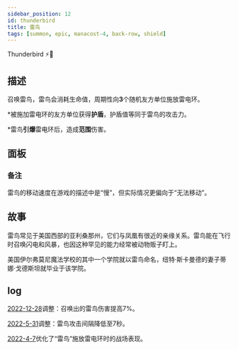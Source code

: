 ```yaml
---
sidebar_position: 12
id: thunderbird
title: 雷鸟
tags: [summon, epic, manacost-4, back-row, shield]
---
```


Thunderbird ⚡🦅

<!--truncate-->



<CardBasics cardKey={id}/>


## 描述

召唤雷鸟，雷鸟会消耗生命值，周期性向**3**个随机友方单位施放雷电环。

*被施加雷电环的友方单位获得**护盾**，护盾值等同于雷鸟的攻击力。

*雷鸟**引爆**雷电环后，造成**范围**伤害。

## 面板


<LevelComponent/>


<CardDynamicTable cardKey={id}/>


<CardComplexTable cardKey={id}/>


### 备注

雷鸟的移动速度在游戏的描述中是“慢”，但实际情况更偏向于“无法移动”。


## 故事

雷鸟常见于美国西部的亚利桑那州，它们与凤凰有很近的亲缘关系。雷鸟能在飞行时召唤闪电和风暴，也因这种罕见的能力经常被动物贩子盯上。

美国伊尔弗莫尼魔法学校的其中一个学院就以雷鸟命名，纽特·斯卡曼德的妻子蒂娜·戈德斯坦就毕业于该学院。


## log

[2022-12-28](/blog/221228-update-annc#adjustment)调整：召唤出的雷鸟伤害提高7%。

[2022-5-31](/blog/230601-update-annc#adjustment)调整：雷鸟攻击间隔降低至7秒。

[2022-4-7](/blog/220407-update-annc#optimization)优化了“雷鸟”施放雷电环时的战场表现。